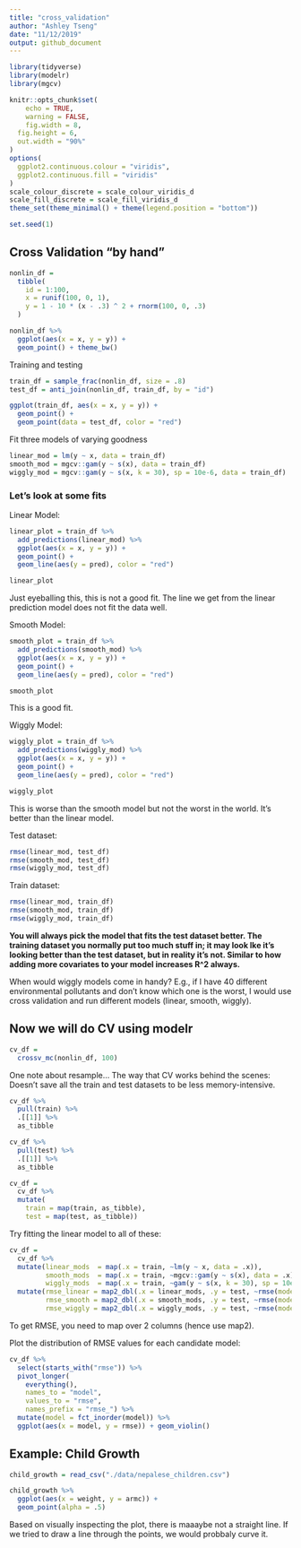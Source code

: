 ```yaml
---
title: "cross_validation"
author: "Ashley Tseng"
date: "11/12/2019"
output: github_document
---
```


```r
library(tidyverse)
library(modelr)
library(mgcv)

knitr::opts_chunk$set(
	echo = TRUE,
	warning = FALSE,
	fig.width = 8, 
  fig.height = 6,
  out.width = "90%"
)
options(
  ggplot2.continuous.colour = "viridis",
  ggplot2.continuous.fill = "viridis"
)
scale_colour_discrete = scale_colour_viridis_d
scale_fill_discrete = scale_fill_viridis_d
theme_set(theme_minimal() + theme(legend.position = "bottom"))

set.seed(1)
```

## Cross Validation “by hand”
```r
nonlin_df = 
  tibble(
    id = 1:100,
    x = runif(100, 0, 1),
    y = 1 - 10 * (x - .3) ^ 2 + rnorm(100, 0, .3)
  )

nonlin_df %>% 
  ggplot(aes(x = x, y = y)) + 
  geom_point() + theme_bw()
```

Training and testing
```r
train_df = sample_frac(nonlin_df, size = .8)
test_df = anti_join(nonlin_df, train_df, by = "id")

ggplot(train_df, aes(x = x, y = y)) + 
  geom_point() + 
  geom_point(data = test_df, color = "red")
```

Fit three models of varying goodness
```r
linear_mod = lm(y ~ x, data = train_df)
smooth_mod = mgcv::gam(y ~ s(x), data = train_df)
wiggly_mod = mgcv::gam(y ~ s(x, k = 30), sp = 10e-6, data = train_df)
```


### Let's look at some fits

Linear Model:
```r
linear_plot = train_df %>% 
  add_predictions(linear_mod) %>% 
  ggplot(aes(x = x, y = y)) + 
  geom_point() + 
  geom_line(aes(y = pred), color = "red")

linear_plot
```
Just eyeballing this, this is not a good fit. The line we get from the linear prediction model does not fit the data well.

Smooth Model:
```r
smooth_plot = train_df %>% 
  add_predictions(smooth_mod) %>% 
  ggplot(aes(x = x, y = y)) + 
  geom_point() + 
  geom_line(aes(y = pred), color = "red")

smooth_plot
```
This is a good fit.

Wiggly Model:
```r
wiggly_plot = train_df %>% 
  add_predictions(wiggly_mod) %>% 
  ggplot(aes(x = x, y = y)) + 
  geom_point() + 
  geom_line(aes(y = pred), color = "red")

wiggly_plot
```
This is worse than the smooth model but not the worst in the world. It's better than the linear model.

Test dataset:
```r
rmse(linear_mod, test_df)
rmse(smooth_mod, test_df)
rmse(wiggly_mod, test_df)
```

Train dataset:
```r
rmse(linear_mod, train_df)
rmse(smooth_mod, train_df)
rmse(wiggly_mod, train_df)
```

**You will always pick the model that fits the test dataset better. The training dataset you normally put too much stuff in; it may look lke it's looking better than the test dataset, but in reality it's not. Similar to how adding more covariates to your model increases R^2 always.**

When would wiggly models come in handy? E.g., if I have 40 different environmental pollutants and don't know which one is the worst, I would use cross validation and run different models (linear, smooth, wiggly). 


## Now we will do CV using modelr
```r
cv_df = 
  crossv_mc(nonlin_df, 100) 
```

One note about resample...
The way that CV works behind the scenes: Doesn't save all the train and test datasets to be less memory-intensive.
```r
cv_df %>% 
  pull(train) %>% 
  .[[1]] %>% 
  as_tibble

cv_df %>% 
  pull(test) %>% 
  .[[1]] %>% 
  as_tibble

cv_df =
  cv_df %>% 
  mutate(
    train = map(train, as_tibble),
    test = map(test, as_tibble))
```


Try fitting the linear model to all of these:
```r
cv_df = 
  cv_df %>% 
  mutate(linear_mods  = map(.x = train, ~lm(y ~ x, data = .x)),
         smooth_mods  = map(.x = train, ~mgcv::gam(y ~ s(x), data = .x)),
         wiggly_mods  = map(.x = train, ~gam(y ~ s(x, k = 30), sp = 10e-6, data = .x))) %>% 
  mutate(rmse_linear = map2_dbl(.x = linear_mods, .y = test, ~rmse(model = .x, data = .y)),
         rmse_smooth = map2_dbl(.x = smooth_mods, .y = test, ~rmse(model = .x, data = .y)),
         rmse_wiggly = map2_dbl(.x = wiggly_mods, .y = test, ~rmse(model = .x, data = .y)))
```
To get RMSE, you need to map over 2 columns (hence use map2).


Plot the distribution of RMSE values for each candidate model:
```r
cv_df %>% 
  select(starts_with("rmse")) %>% 
  pivot_longer(
    everything(),
    names_to = "model", 
    values_to = "rmse",
    names_prefix = "rmse_") %>% 
  mutate(model = fct_inorder(model)) %>% 
  ggplot(aes(x = model, y = rmse)) + geom_violin()
```



## Example: Child Growth
```r
child_growth = read_csv("./data/nepalese_children.csv")

child_growth %>% 
  ggplot(aes(x = weight, y = armc)) + 
  geom_point(alpha = .5)
```
Based on visually inspecting the plot, there is maaaybe not a straight line. If we tried to draw a line through the points, we would probbaly curve it.

